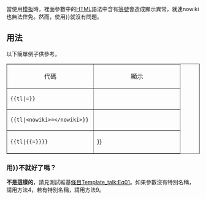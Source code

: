 {{NoteTA
|G1 = IT
|G2 = MediaWiki
}}
{{Documentation subpage}}
<!-- 在本行下編輯模板說明 -->
{{Notice|1=自2022年6月起，本模板已成為魔術字，理應沒有任何引用}}

當使用[[Help:模板|模板]]時，裡面參數中的[[HTML]]語法中含有[[等號]]會造成顯示異常，就連nowiki也無法倖免。然而，使用{{tl|{{=}}}}就沒有問題。

== 用法 ==
以下簡單例子供參考。
<table width=99% border=1 cellspacing=0 cellpadding=0 >
<tr><td align=center width=49%>代碼</td><td align=center width=49%>顯示</td></tr>
<tr><td><code><nowiki>{{tl|=}}</nowiki></code></td><td>{{tl|=}}</td></tr>
<tr><td><code><nowiki>{{tl|<nowiki>=&lt;/nowiki&gt;}}</nowiki></code></td><td>{{tl|<nowiki>=</nowiki>}}</td></tr>
<tr><td><code><nowiki>{{tl|{{=}}}}</nowiki></code></td><td>{{tl|{{=}}}}</td></tr>
</table>

=== 用{{Para|1|{{=}}}}不就好了嗎？ ===
'''不是這樣的'''，請見測試維基[[條目]][http://test.wikipedia.org/wiki/Template_talk:Eq01 Template_talk:Eq01]。如果參數沒有特別名稱，請用方法4，若有特別名稱，請用方法9。

<includeonly>{{sandbox other||
<!-- 本行下加入模板的分類，跨維基連結加入Wikidata（參見[[Wikipedia:Wikidata]]） -->
[[Category:公式输入模板]]
[[Category:辅助模板]]
}}</includeonly>